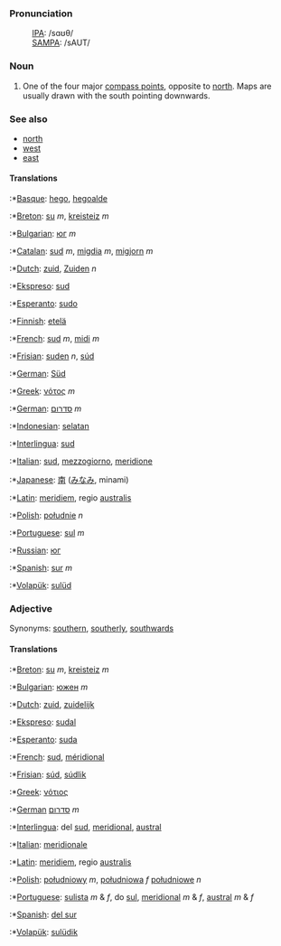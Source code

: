 ===Pronunciation===
:[[International Phonetic Alphabet|IPA]]: /sɑʊθ/
:[[SAMPA]]: /sAUT/

===Noun===

# One of the four major [[compass point]]s, opposite to [[north]]. Maps are usually drawn with the south pointing downwards.

===See also===

*[[north]]
*[[west]]
*[[east]]

====Translations====

:*[[Basque]]: [[hego]], [[hegoalde]]
:*[[Breton]]: [[su]] ''m'', [[kreisteiz]] ''m''
:*[[Bulgarian]]: [[юг]] ''m''
:*[[Catalan]]: [[sud]] ''m'', [[migdia]] ''m'', [[migjorn]] ''m''
:*[[Dutch]]: [[zuid]], [[Zuiden]] ''n''
:*[[Ekspreso]]: [[sud]]
:*[[Esperanto]]: [[sudo]]
:*[[Finnish]]: [[etelä]]
:*[[French]]: [[sud]] ''m'', [[midi]] ''m''
:*[[Frisian]]: [[suden]] ''n'', [[súd]]
:*[[German]]: [[Süd]]
:*[[Greek]]: [[νότος]] ''m''
:*[[German]]: [[סדרום]] ''m''
:*[[Indonesian]]: [[selatan]]
:*[[Interlingua]]: [[sud]]
:*[[Italian]]: [[sud]], [[mezzogiorno]], [[meridione]]
:*[[Japanese]]: [[南]] ([[みなみ]], minami)
:*[[Latin]]: [[meridiem]], regio [[australis]]
:*[[Polish]]: [[południe]] ''n''
:*[[Portuguese]]: [[sul]] ''m''
:*[[Russian]]: [[юг]]
:*[[Spanish]]: [[sur]] ''m''
:*[[Volapük]]: [[sulüd]]

===Adjective===

Synonyms: [[southern]], [[southerly]], [[southwards]]

====Translations====

:*[[Breton]]: [[su]] ''m'', [[kreisteiz]] ''m''
:*[[Bulgarian]]: [[южен]] ''m''
:*[[Dutch]]: [[zuid]], [[zuidelijk]]
:*[[Ekspreso]]: [[sudal]]
:*[[Esperanto]]: [[suda]]
:*[[French]]: [[sud]], [[méridional]]
:*[[Frisian]]: [[súd]], [[súdlik]]
:*[[Greek]]: [[νότιος]] 
:*[[German]] [[סדרום]] ''m''
:*[[Interlingua]]: del [[sud]], [[meridional]], [[austral]]
:*[[Italian]]: [[meridionale]]
:*[[Latin]]: [[meridiem]], regio [[australis]]
:*[[Polish]]: [[południowy]] ''m'', [[południowa]] ''f'' [[południowe]] ''n''
:*[[Portuguese]]: [[sulista]] ''m'' & ''f'', do [[sul]], [[meridional]] ''m'' & ''f'', [[austral]] ''m'' & ''f''
:*[[Spanish]]: [[del sur]]
:*[[Volapük]]: [[sulüdik]]
